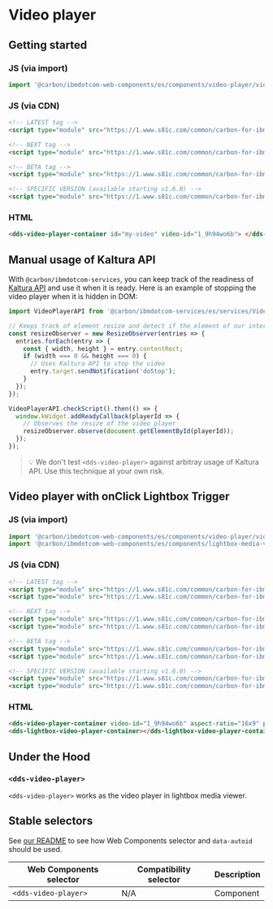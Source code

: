 
# Video player

## Getting started

### JS (via import)

```javascript
import '@carbon/ibmdotcom-web-components/es/components/video-player/video-player-container.js';
```

### JS (via CDN)

```html
<!-- LATEST tag -->
<script type="module" src="https://1.www.s81c.com/common/carbon-for-ibm-dotcom/latest/video-player.min.js"></script>

<!-- NEXT tag -->
<script type="module" src="https://1.www.s81c.com/common/carbon-for-ibm-dotcom/next/video-player.min.js"></script>

<!-- BETA tag -->
<script type="module" src="https://1.www.s81c.com/common/carbon-for-ibm-dotcom/beta/video-player.min.js"></script>

<!-- SPECIFIC VERSION (available starting v1.6.0) -->
<script type="module" src="https://1.www.s81c.com/common/carbon-for-ibm-dotcom/v1.6.0/video-player.min.js"></script>
```

<Description markdown={plex} />

### HTML

```html
<dds-video-player-container id="my-video" video-id="1_9h94wo6b"> </dds-video-player-container>
```

## Manual usage of Kaltura API

With `@carbon/ibmdotcom-services`, you can keep track of the readiness of [Kaltura API](http://player.kaltura.com/docs/api) and use it when it is ready. Here is an example of stopping the video player when it is hidden in DOM:

```javascript
import VideoPlayerAPI from '@carbon/ibmdotcom-services/es/services/VideoPlayer/VideoPlayer.js';

// Keeps track of element resize and detect if the element of our interest is hidden
const resizeObserver = new ResizeObserver(entries => {
  entries.forEach(entry => {
    const { width, height } = entry.contentRect;
    if (width === 0 && height === 0) {
      // Uses Kaltura API to stop the video
      entry.target.sendNotification('doStop');
    }
  });
});

VideoPlayerAPI.checkScript().then(() => {
  window.kWidget.addReadyCallback(playerId => {
    // Observes the resize of the video player
    resizeObserver.observe(document.getElementById(playerId));
  });
});
```

> 💡 We don't test `<dds-video-player>` against arbitray usage of Kaltura API. Use this technique at your own risk.

## Video player with onClick Lightbox Trigger

### JS (via import)

```javascript
import '@carbon/ibmdotcom-web-components/es/components/video-player/video-player-container.js';
import '@carbon/ibmdotcom-web-components/es/components/lightbox-media-viewer/lightbox-video-player-container.js';
```

### JS (via CDN)

```html
<!-- LATEST tag -->
<script type="module" src="https://1.www.s81c.com/common/carbon-for-ibm-dotcom/latest/video-player.min.js"></script>
<script type="module" src="https://1.www.s81c.com/common/carbon-for-ibm-dotcom/latest/lightbox-video-player.min.js"></script>

<!-- NEXT tag -->
<script type="module" src="https://1.www.s81c.com/common/carbon-for-ibm-dotcom/next/video-player.min.js"></script>
<script type="module" src="https://1.www.s81c.com/common/carbon-for-ibm-dotcom/next/lightbox-video-player.min.js"></script>

<!-- BETA tag -->
<script type="module" src="https://1.www.s81c.com/common/carbon-for-ibm-dotcom/beta/video-player.min.js"></script>
<script type="module" src="https://1.www.s81c.com/common/carbon-for-ibm-dotcom/beta/lightbox-video-player.min.js"></script>

<!-- SPECIFIC VERSION (available starting v1.6.0) -->
<script type="module" src="https://1.www.s81c.com/common/carbon-for-ibm-dotcom/v1.6.0/video-player.min.js"></script>
<script type="module" src="https://1.www.s81c.com/common/carbon-for-ibm-dotcom/v1.6.0/lightbox-video-player.min.js"></script>
```

### HTML

```html
<dds-video-player-container video-id="1_9h94wo6b" aspect-ratio="16x9" playing-mode="lightbox"></dds-video-player-container>
<dds-lightbox-video-player-container></dds-lightbox-video-player-container>
```

## Under the Hood

### `<dds-video-player>`

`<dds-video-player>` works as the video player in lightbox media viewer.

<Props of="dds-video-player" />

## Stable selectors

See [our README](https://github.com/carbon-design-system/carbon-for-ibm-dotcom/tree/master/packages/web-components#stable-selectors-for-analytics-and-integratione2e-testing-in-web-components) to see how Web Components selector and `data-autoid` should be used.

| Web Components selector | Compatibility selector | Description |
| ----------------------- | ---------------------- | ----------- |
| `<dds-video-player>`    | N/A                    | Component   |

<Description markdown={contributing} />
